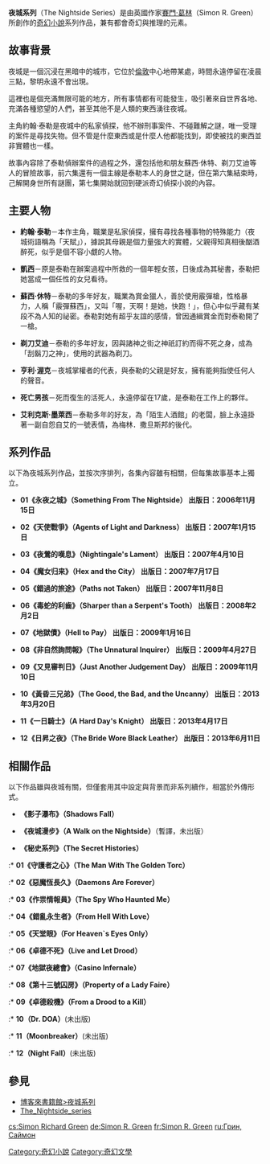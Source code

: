 {{multiple issues|
{{no footnotes|time=2016-08-05T04:43:30+00:00}}
{{refimprove|time=2016-08-05T04:43:30+00:00}}
{{trivia|time=2016-08-05T04:43:30+00:00}}
}}
'''夜城系列'''（The Nightside Series）是由英國作家[[賽門·葛林|賽門·葛林]]（Simon R. Green）所創作的[[奇幻小說|奇幻小說]]系列作品，兼有都會奇幻與推理的元素。

==故事背景==
夜城是一個沉浸在黑暗中的城市，它位於[[倫敦|倫敦]]中心地帶某處，時間永遠停留在凌晨三點，黎明永遠不會出現。

這裡也是個充滿無限可能的地方，所有事情都有可能發生，吸引著來自世界各地、充滿各種慾望的人們，甚至其他不是人類的東西湧往夜城。

主角約翰·泰勒是夜城中的私家偵探，他不辦刑事案件、不碰難解之謎，唯一受理的案件是尋找失物。但不管是什麼東西或是什麼人他都能找到，即使被找的東西並非實體也一樣。

故事內容除了泰勒偵辦案件的過程之外，還包括他和朋友蘇西·休特、剃刀艾迪等人的冒險故事，前六集還有一個主線是泰勒本人的身世之謎，但在第六集結束時，己解開身世所有謎團，第七集開始就回到硬派奇幻偵探小說的內容。

==主要人物==
*'''約翰·泰勒'''－本作主角，職業是私家偵探，擁有尋找各種事物的特殊能力（夜城術語稱為「天賦」），據說其母親是個力量強大的實體，父親得知真相後酗酒醉死，似乎是個不容小覷的人物。

*'''凱西'''－原是泰勒在辦案過程中所救的一個年輕女孩，日後成為其秘書，泰勒把她當成一個任性的女兒看待。

*'''蘇西·休特'''－泰勒的多年好友，職業為賞金獵人，善於使用霰彈槍，性格暴力，人稱「霰彈蘇西」，又叫「喔，天啊！是她，快跑！」，但心中似乎藏有某段不為人知的祕密。泰勒對她有超乎友誼的感情，曾因通緝賞金而對泰勒開了一槍。

*'''剃刀艾迪'''－泰勒的多年好友，因與諸神之街之神祇訂約而得不死之身，成為「刮鬍刀之神」，使用的武器為剃刀。

*'''亨利·渥克'''－夜城掌權者的代表，與泰勒的父親是好友，擁有能夠指使任何人的聲音。

*'''死亡男孩'''－死而復生的活死人，永遠停留在17歲，是泰勒在工作上的夥伴。

*'''艾利克斯·墨萊西'''－泰勒多年的好友，為「陌生人酒館」的老闆，臉上永遠掛著一副自怨自艾的一號表情，為梅林．撒旦斯邦的後代。

==系列作品==
以下為夜城系列作品，並按次序排列，各集內容雖有相關，但每集故事基本上獨立。

*'''01《永夜之城》（Something From The Nightside） 出版日：2006年11月15日'''

*'''02《天使戰爭》（Agents of Light and Darkness） 出版日：2007年1月15日'''

*'''03《夜鶯的嘆息》（Nightingale's Lament） 出版日：2007年4月10日'''

*'''04《魔女归来》（Hex and the City） 出版日：2007年7月17日'''

*'''05《錯過的旅途》（Paths not Taken） 出版日：2007年11月8日'''

*'''06《毒蛇的利齒》（Sharper than a Serpent's Tooth） 出版日：2008年2月2日'''

*'''07《地獄債》（Hell to Pay） 出版日：2009年1月16日'''

*'''08《非自然詢問報》（The Unnatural Inquirer） 出版日：2009年4月27日'''

*'''09《又見審判日》（Just Another Judgement Day） 出版日：2009年11月10日'''

*'''10《黃昏三兄弟》（The Good, the Bad, and the Uncanny） 出版日：2013年3月20日'''

*'''11《一日騎士》（A Hard Day's Knight） 出版日：2013年4月17日'''

*'''12《日昇之夜》（The Bride Wore Black Leather） 出版日：2013年6月11日'''

==相關作品==
以下作品雖與夜城有關，但僅套用其中設定與背景而非系列續作，相當於外傳形式。

*'''《影子瀑布》（Shadows Fall）'''

*'''《夜城漫步》（A Walk on the Nightside）'''（暫譯，未出版）

*'''《秘史系列》（The Secret Histories）'''
:* '''01《守護者之心》（The Man With The Golden Torc）'''
:* '''02《惡魔恆長久》（Daemons Are Forever）'''
:* '''03《作祟情報員》（The Spy Who Haunted Me）'''
:* '''04《錯亂永生者》（From Hell With Love）'''
:* '''05《天堂眼》（For Heaven`s Eyes Only）'''
:* '''06《卓德不死》（Live and Let Drood）'''
:* '''07《地獄夜總會》（Casino Infernale）'''
:* '''08《第十三號囚房》（Property of a Lady Faire）'''
:* '''09《卓德殺機》（From a Drood to a Kill）'''
:* '''10（Dr. DOA）'''(未出版)
:* '''11（Moonbreaker）'''(未出版)
:* '''12（Night Fall）'''(未出版)

==參見==
*[https://web.archive.org/web/20090510100633/http://www.books.com.tw/exep/prod/books/editorial/publisher_booklist.php?pubid=gaea&qseries=book002677 博客來書籍館>夜城系列]{{zh-tw}}
*[http://en.wikipedia.org/wiki/Simon_R._Green#The_Nightside_series The_Nightside_series] {{Wayback|url=http://en.wikipedia.org/wiki/Simon_R._Green#The_Nightside_series |date=20210211221407 }}{{en}}

[[Category:奇幻小說|Category:奇幻小說]]
[[Category:奇幻文學|Category:奇幻文學]]

[[cs:Simon_Richard_Green|cs:Simon Richard Green]]
[[de:Simon_R._Green|de:Simon R. Green]]
[[fr:Simon_R._Green|fr:Simon R. Green]]
[[ru:Грин,_Саймон|ru:Грин, Саймон]]
